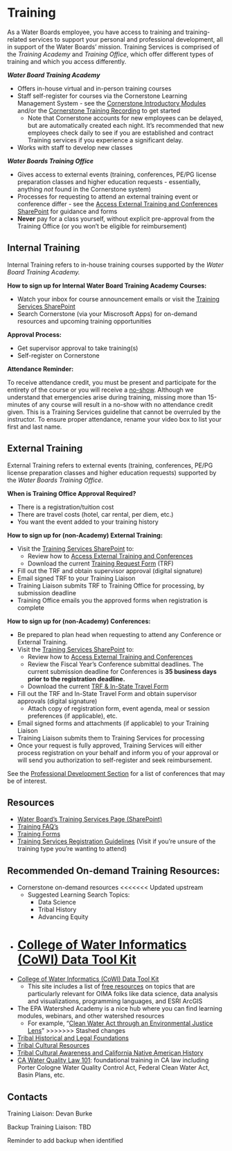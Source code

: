 # Training

As a Water Boards employee, you have access to training and training-related services to support your personal and professional development, all in support of the Water Boards' mission. Training Services is comprised of the *Training Academy* and *Training Office*, which offer different types of training and which you access differently.

***Water Board Training Academy***

-   Offers in-house virtual and in-person training courses
-   Staff self-register for courses via the Cornerstone Learning Management System - see the [Cornerstone Introductory Modules](https://cawaterboards.sharepoint.com/Training/SitePages/Cornerstone-Introductory-Modules.aspx) and/or the [Cornerstone Training Recording](https://cawaterboards.sharepoint.com/:v:/r/Training/Documents/Training%20Corner%20Newsletters/Cornerstone%20Training%20Video.mp4?csf=1&web=1&e=YtjuDO) to get started
    -   Note that Cornerstone accounts for new employees can be delayed, but are automatically created each night. It's recommended that new employees check daily to see if you are established and contract Training services if you experience a significant delay.
-   Works with staff to develop new classes

***Water Boards Training Office***

-   Gives ​​​​​​access to external events (training, conferences, PE/PG license preparation classes and higher education requests - essentially, anything *not* found in the Cornerstone system)
-   Processes for requesting to attend an external training event or conference differ - see the [Access External Training and Conferences SharePoint](https://cawaterboards.sharepoint.com/Training/SitePages/Access-External-Training-and-Conferences.aspx) for guidance and forms
-   **Never** pay for a class yourself, without explicit pre-approval from the Training Office (or you won't be eligible for reimbursement)

## Internal Training

Internal Training refers to in-house training courses supported by the *Water Board Training Academy.*

**How to sign up for Internal Water Board Training Academy Courses:**

-   Watch your inbox for course announcement emails or visit the [Training Services SharePoint](https://cawaterboards.sharepoint.com/Training/SitePages/Home.aspx)
-   Search Cornerstone (via your Miscrosoft Apps) for on-demand resources and upcoming training opportunities

**Approval Process:**

-   Get supervisor approval to take training(s)
-   Self-register on Cornerstone

**Attendance Reminder:**

To receive attendance credit, you must be present and participate for the entirety of the course or you will receive a [no-show](https://cawaterboards.sharepoint.com/Training/SitePages/Training-Services-Registration-Guidelines.aspx#training-services-no-show-guidelines "https://cawaterboards.sharepoint.com/Training/SitePages/Training-Services-Registration-Guidelines.aspx#training-services-no-show-guidelines"). Although we understand that emergencies arise during training, missing more than 15-minutes of any course will result in a no-show with no attendance credit given. This is a Training Services guideline that cannot be overruled by the instructor. To ensure proper attendance, rename your video box to list your first and last name. 

## External Training

External Training refers to external events (training, conferences, PE/PG license preparation classes and higher education requests) supported by the *Water Boards Training Office*.

**When is Training Office Approval Required?**

-   There is a registration/tuition cost
-   There are travel costs (hotel, car rental, per diem, etc.)
-   You want the event added to your training history 

**How to sign up for (non-Academy) External Training:**

-   Visit the [Training Services SharePoint](https://cawaterboards.sharepoint.com/Training/SitePages/Home.aspx) to:
    -   Review how to [Access External Training and Conferences](https://cawaterboards.sharepoint.com/Training/SitePages/Access-External-Training-and-Conferences.aspx)
    -   Download the current [Training Request Form](https://cawaterboards.sharepoint.com/Training/SitePages/Forms.aspx) (TRF)
-   Fill out the TRF and obtain supervisor approval (digital signature)​
-   Email signed TRF to your Training Liaison
-   Training Liaison submits TRF to Training Office for processing, by submission deadline
-   Training Office emails you the approved forms when registration is complete

**How to sign up for (non-Academy) Conferences:**

-   Be prepared to plan head when requesting to attend any Conference or External Training.
-   Visit the [Training Services SharePoint](https://cawaterboards.sharepoint.com/Training/SitePages/Home.aspx) to:
    -   Review how to [Access External Training and Conferences](https://cawaterboards.sharepoint.com/Training/SitePages/Access-External-Training-and-Conferences.aspx)
    -   Review the Fiscal Year's Conference submittal deadlines. The current submission deadline for Conferences is **35 business days prior to the registration deadline.**
    -   Download the current [TRF & In-State Travel Form](https://cawaterboards.sharepoint.com/Training/SitePages/Forms.aspx)
-   Fill out the TRF and In-State Travel Form and obtain supervisor approvals (digital signature)​
    -   Attach copy of registration form, event agenda, meal or session preferences (if applicable), etc.​
-   Email signed forms and attachments (if applicable) to your Training Liaison
-   Training Liaison submits them to Training Services for processing
-   Once your request is fully approved, Training Services will either process registration on your behalf and inform you of your approval or will send you authorization to self-register and seek reimbursement.

See the [Professional Development Section](https://cawaterboards.sharepoint.com/Training/Documents/conf_n_symp_list.pdf) for a list of conferences that may be of interest.

## Resources

-   [Water Board's Training Services Page (SharePoint)](https://cawaterboards.sharepoint.com/Training/SitePages/Home.aspx) 
-   [Training FAQ's](https://cawaterboards.sharepoint.com/Training/SitePages/FAQ.aspx) 
-   [Training Forms](https://cawaterboards.sharepoint.com/Training/SitePages/Forms.aspx) 
-   [Training Services Registration Guidelines](https://cawaterboards.sharepoint.com/Training/SitePages/Training-Services-Registration-Guidelines.aspx#training-services-registration-guidelines) (Visit if you're unsure of the training type you're wanting to attend)

## Recommended On-demand Training Resources:

-   Cornerstone on-demand resources
<<<<<<< Updated upstream
    -   Suggested Learning Search Topics:
        -   Data Science
        -   Tribal History
        -   Advancing Equity
-   [College of Water Informatics (CoWI) Data Tool Kit](https://www.waterboards.ca.gov/resources/oima/cowi/data_training.html) 
=======
-   [College of Water Informatics (CoWI) Data Tool Kit](https://www.waterboards.ca.gov/resources/oima/cowi/data_training.html)
    -   This site includes a list of [free resources](https://www.waterboards.ca.gov/resources/oima/cowi/data_training.html#data_science) on topics that are particularly relevant for OIMA folks like data science, data analysis and visualizations, programming languages, and ESRI ArcGIS
-   The EPA Watershed Academy is a nice hub where you can find learning modules, webinars, and other watershed resources
    -   For example, "[Clean Water Act through an Environmental Justice Lens](https://www.epa.gov/watershedacademy/clean-water-act-through-environmental-justice-lens-module)"
>>>>>>> Stashed changes
-   [Tribal Historical and Legal Foundations](https://waternet.waterboards.ca.gov/training/videos/tribal_training1.mp4)
-   [Tribal Cultural Resources](https://waternet.waterboards.ca.gov/training/videos/tribal_training2.mp4)
-   [Tribal Cultural Awareness and California Native American History](https://www.youtube.com/watch?v=PttFI1WvTTY)
-   [CA Water Quality Law 101](https://waternet.waterboards.ca.gov/wndata/videos/wq_law_101/wqlaw.mp4): foundational training in CA law including Porter Cologne Water Quality Control Act, Federal Clean Water Act, Basin Plans, etc.  

## **Contacts**

Training Liaison: Devan Burke

Backup Training Liaison: TBD

::: callout-note
Reminder to add backup when identified
:::
